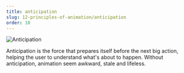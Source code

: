 ```yaml
---
title: anticipation
slug: 12-principles-of-animation/anticipation
order: 10
---
```


<SlideTemplate title="Anticipation">

![Anticipation](/gif/anticipation.gif)

Anticipation is the force that prepares itself before the next big action,
helping the user to understand what's about to happen. Without anticipation,
animation seem awkward, stale and lifeless.

</SlideTemplate>
